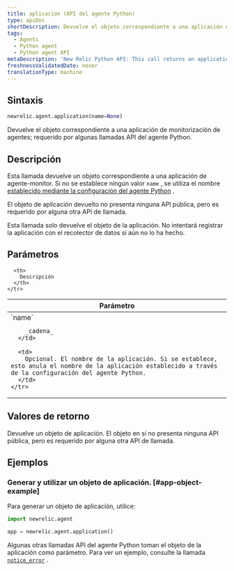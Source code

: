 ```yaml
---
title: aplicación (API del agente Python)
type: apiDoc
shortDescription: Devuelve el objeto correspondiente a una aplicación de monitorización de agentes; requerido por algunas llamadas API del agente Python.
tags:
  - Agents
  - Python agent
  - Python agent API
metaDescription: 'New Relic Python API: This call returns an application object used in other Python agent API calls.'
freshnessValidatedDate: never
translationType: machine
---
```


## Sintaxis

```py
newrelic.agent.application(name=None)
```

Devuelve el objeto correspondiente a una aplicación de monitorización de agentes; requerido por algunas llamadas API del agente Python.

## Descripción

Esta llamada devuelve un objeto correspondiente a una aplicación de agente-monitor. Si no se establece ningún valor `name` , se utiliza el nombre [establecido mediante la configuración del agente Python](/docs/agents/python-agent/installation-configuration/python-agent-configuration#app_name) .

El objeto de aplicación devuelto no presenta ninguna API pública, pero es requerido por alguna otra API de llamada.

<Callout variant="important">
  Esta llamada solo devuelve el objeto de la aplicación. No intentará registrar la aplicación con el recolector de datos si aún no lo ha hecho.
</Callout>

## Parámetros

<table>
  <thead>
    <tr>
      <th width="25%">
        Parámetro
      </th>

      <th>
        Descripción
      </th>
    </tr>
  </thead>

  <tbody>
    <tr>
      <td>
        `name`

        _cadena_
      </td>

      <td>
        Opcional. El nombre de la aplicación. Si se establece, esto anula el nombre de la aplicación establecido a través de la configuración del agente Python.
      </td>
    </tr>
  </tbody>
</table>

## Valores de retorno

Devuelve un objeto de aplicación. El objeto en sí no presenta ninguna API pública, pero es requerido por alguna otra API de llamada.

## Ejemplos

### Generar y utilizar un objeto de aplicación. [#app-object-example]

Para generar un objeto de aplicación, utilice:

```py
import newrelic.agent

app = newrelic.agent.application()
```

Algunas otras llamadas API del agente Python toman el objeto de la aplicación como parámetro. Para ver un ejemplo, consulte la llamada [`notice_error`](/docs/agents/python-agent/python-agent-api/noticeerror-python-agent-api/) .